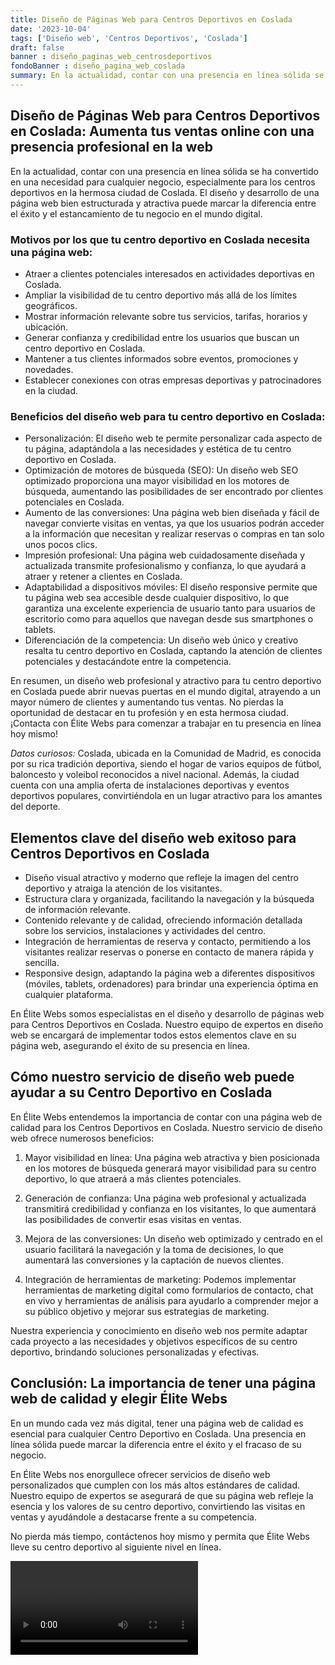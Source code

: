 ```yaml
---
title: Diseño de Páginas Web para Centros Deportivos en Coslada
date: '2023-10-04'
tags: ['Diseño web', 'Centros Deportivos', 'Coslada']
draft: false
banner : diseño_paginas_web_centrosdeportivos
fondoBanner : diseño_pagina_web_coslada
summary: En la actualidad, contar con una presencia en línea sólida se ha convertido en una necesidad para cualquier negocio, especialmente para los centros deportivos en la hermosa ciudad de Coslada. El diseño y desarrollo de una página web bien estructurada y atractiva puede marcar la diferencia entre el éxito y el estancamiento de tu negocio en el mundo digital.
---
```


## Diseño de Páginas Web para Centros Deportivos en Coslada: Aumenta tus ventas online con una presencia profesional en la web

En la actualidad, contar con una presencia en línea sólida se ha convertido en una necesidad para cualquier negocio, especialmente para los centros deportivos en la hermosa ciudad de Coslada. El diseño y desarrollo de una página web bien estructurada y atractiva puede marcar la diferencia entre el éxito y el estancamiento de tu negocio en el mundo digital.

### Motivos por los que tu centro deportivo en Coslada necesita una página web:

- Atraer a clientes potenciales interesados en actividades deportivas en Coslada.
- Ampliar la visibilidad de tu centro deportivo más allá de los límites geográficos.
- Mostrar información relevante sobre tus servicios, tarifas, horarios y ubicación.
- Generar confianza y credibilidad entre los usuarios que buscan un centro deportivo en Coslada.
- Mantener a tus clientes informados sobre eventos, promociones y novedades.
- Establecer conexiones con otras empresas deportivas y patrocinadores en la ciudad.

### Beneficios del diseño web para tu centro deportivo en Coslada:

- Personalización: El diseño web te permite personalizar cada aspecto de tu página, adaptándola a las necesidades y estética de tu centro deportivo en Coslada.
- Optimización de motores de búsqueda (SEO): Un diseño web SEO optimizado proporciona una mayor visibilidad en los motores de búsqueda, aumentando las posibilidades de ser encontrado por clientes potenciales en Coslada.
- Aumento de las conversiones: Una página web bien diseñada y fácil de navegar convierte visitas en ventas, ya que los usuarios podrán acceder a la información que necesitan y realizar reservas o compras en tan solo unos pocos clics.
- Impresión profesional: Una página web cuidadosamente diseñada y actualizada transmite profesionalismo y confianza, lo que ayudará a atraer y retener a clientes en Coslada.
- Adaptabilidad a dispositivos móviles: El diseño responsive permite que tu página web sea accesible desde cualquier dispositivo, lo que garantiza una excelente experiencia de usuario tanto para usuarios de escritorio como para aquellos que navegan desde sus smartphones o tablets.
- Diferenciación de la competencia: Un diseño web único y creativo resalta tu centro deportivo en Coslada, captando la atención de clientes potenciales y destacándote entre la competencia.

En resumen, un diseño web profesional y atractivo para tu centro deportivo en Coslada puede abrir nuevas puertas en el mundo digital, atrayendo a un mayor número de clientes y aumentando tus ventas. No pierdas la oportunidad de destacar en tu profesión y en esta hermosa ciudad. ¡Contacta con Élite Webs para comenzar a trabajar en tu presencia en línea hoy mismo!

*Datos curiosos:* Coslada, ubicada en la Comunidad de Madrid, es conocida por su rica tradición deportiva, siendo el hogar de varios equipos de fútbol, baloncesto y voleibol reconocidos a nivel nacional. Además, la ciudad cuenta con una amplia oferta de instalaciones deportivas y eventos deportivos populares, convirtiéndola en un lugar atractivo para los amantes del deporte.

<GifSeo />

<Cta />

## Elementos clave del diseño web exitoso para Centros Deportivos en Coslada

- Diseño visual atractivo y moderno que refleje la imagen del centro deportivo y atraiga la atención de los visitantes.
- Estructura clara y organizada, facilitando la navegación y la búsqueda de información relevante.
- Contenido relevante y de calidad, ofreciendo información detallada sobre los servicios, instalaciones y actividades del centro.
- Integración de herramientas de reserva y contacto, permitiendo a los visitantes realizar reservas o ponerse en contacto de manera rápida y sencilla.
- Responsive design, adaptando la página web a diferentes dispositivos (móviles, tablets, ordenadores) para brindar una experiencia óptima en cualquier plataforma.

En Élite Webs somos especialistas en el diseño y desarrollo de páginas web para Centros Deportivos en Coslada. Nuestro equipo de expertos en diseño web se encargará de implementar todos estos elementos clave en su página web, asegurando el éxito de su presencia en línea.

## Cómo nuestro servicio de diseño web puede ayudar a su Centro Deportivo en Coslada

En Élite Webs entendemos la importancia de contar con una página web de calidad para los Centros Deportivos en Coslada. Nuestro servicio de diseño web ofrece numerosos beneficios:

1. Mayor visibilidad en línea: Una página web atractiva y bien posicionada en los motores de búsqueda generará mayor visibilidad para su centro deportivo, lo que atraerá a más clientes potenciales.

2. Generación de confianza: Una página web profesional y actualizada transmitirá credibilidad y confianza en los visitantes, lo que aumentará las posibilidades de convertir esas visitas en ventas.

3. Mejora de las conversiones: Un diseño web optimizado y centrado en el usuario facilitará la navegación y la toma de decisiones, lo que aumentará las conversiones y la captación de nuevos clientes.

4. Integración de herramientas de marketing: Podemos implementar herramientas de marketing digital como formularios de contacto, chat en vivo y herramientas de análisis para ayudarlo a comprender mejor a su público objetivo y mejorar sus estrategias de marketing.

Nuestra experiencia y conocimiento en diseño web nos permite adaptar cada proyecto a las necesidades y objetivos específicos de su centro deportivo, brindando soluciones personalizadas y efectivas.

## Conclusión: La importancia de tener una página web de calidad y elegir Élite Webs

En un mundo cada vez más digital, tener una página web de calidad es esencial para cualquier Centro Deportivo en Coslada. Una presencia en línea sólida puede marcar la diferencia entre el éxito y el fracaso de su negocio.

En Élite Webs nos enorgullece ofrecer servicios de diseño web personalizados que cumplen con los más altos estándares de calidad. Nuestro equipo de expertos se asegurará de que su página web refleje la esencia y los valores de su centro deportivo, convirtiendo las visitas en ventas y ayudándole a destacarse frente a su competencia.

No pierda más tiempo, contáctenos hoy mismo y permita que Élite Webs lleve su centro deportivo al siguiente nivel en línea.

<Video />

<CtaBot job='Centros Deportivos' city='Coslada'/>

<Gmaps query='Coslada+españa+maps' />